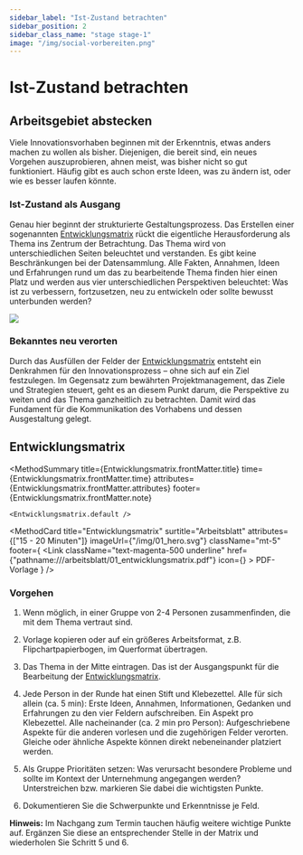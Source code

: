 ```yaml
---
sidebar_label: "Ist-Zustand betrachten"
sidebar_position: 2
sidebar_class_name: "stage stage-1"
image: "/img/social-vorbereiten.png"
---
```



# Ist-Zustand betrachten

## Arbeitsgebiet abstecken

Viele Innovationsvorhaben beginnen mit der Erkenntnis, etwas anders machen zu wollen als bisher. Diejenigen, die bereit sind, ein neues Vorgehen auszuprobieren, ahnen meist, was bisher nicht so gut funktioniert. Häufig gibt es auch schon erste Ideen, was zu ändern ist, oder wie es besser laufen könnte.

### Ist-Zustand als Ausgang

Genau hier beginnt der strukturierte Gestaltungsprozess. Das Erstellen einer sogenannten [Entwicklungsmatrix](#entwicklungsmatrix) rückt die eigentliche Herausforderung als Thema ins Zentrum der Betrachtung. Das Thema wird von unterschiedlichen Seiten beleuchtet und verstanden. Es gibt keine Beschränkungen bei der Datensammlung. Alle Fakten, Annahmen, Ideen und Erfahrungen rund um das zu bearbeitende Thema finden hier einen Platz und werden aus vier unterschiedlichen Perspektiven beleuchtet: Was ist zu verbessern, fortzusetzen, neu zu entwickeln oder sollte bewusst unterbunden werden?

<img
	src="/img/01_ist_zustand_betrachten.svg"
	className="w-64 mx-auto aspect-square"
	aria-hidden
/>

### Bekanntes neu verorten

Durch das Ausfüllen der Felder der [Entwicklungsmatrix](#entwicklungsmatrix) entsteht ein Denkrahmen für den Innovationsprozess – ohne sich auf ein Ziel festzulegen. Im Gegensatz zum bewährten Projektmanagement, das Ziele und Strategien steuert, geht es an diesem Punkt darum, die Perspektive zu weiten und das Thema ganzheitlich zu betrachten. Damit wird das Fundament für die Kommunikation des Vorhabens und dessen Ausgestaltung gelegt.

## Entwicklungsmatrix

<MethodSummary
	title={Entwicklungsmatrix.frontMatter.title}
	time={Entwicklungsmatrix.frontMatter.time}
	attributes={Entwicklungsmatrix.frontMatter.attributes}
	footer={Entwicklungsmatrix.frontMatter.note}
>
	<Entwicklungsmatrix.default />
</MethodSummary>

<MethodCard
	title="Entwicklungsmatrix"
	surtitle="Arbeitsblatt"
	attributes={["15 - 20 Minuten"]}
	imageUrl={"/img/01_hero.svg"}
	className="mt-5"
	footer={
		<Link
			className="text-magenta-500 underline"
			href={"pathname:///arbeitsblatt/01_entwicklungsmatrix.pdf"}
			icon={<EditIcon className="w-3 h-3 text-inherit" />}
		>
			PDF-Vorlage
		</Link>
	}
/>

### Vorgehen

1. Wenn möglich, in einer Gruppe von 2-4 Personen zusammenfinden, die mit dem Thema vertraut sind.

2. Vorlage kopieren oder auf ein größeres Arbeitsformat, z.B. Flipchartpapierbogen, im Querformat übertragen.

3. Das Thema in der Mitte eintragen. Das ist der Ausgangspunkt für die Bearbeitung der [Entwicklungsmatrix](#entwicklungsmatrix).

4. Jede Person in der Runde hat einen Stift und Klebezettel. Alle für sich allein (ca. 5 min): Erste Ideen, Annahmen, Informationen, Gedanken und Erfahrungen zu den vier Feldern aufschreiben. Ein Aspekt pro Klebezettel. Alle nacheinander (ca. 2 min pro Person): Aufgeschriebene Aspekte für die anderen vorlesen und die zugehörigen Felder verorten. Gleiche oder ähnliche Aspekte können direkt nebeneinander platziert werden.

5. Als Gruppe Prioritäten setzen: Was verursacht besondere Probleme und sollte im Kontext der Unternehmung angegangen werden? Unterstreichen bzw. markieren Sie dabei die wichtigsten Punkte.

6. Dokumentieren Sie die Schwerpunkte und Erkenntnisse je Feld.

<Hint>
	<b>Hinweis:</b> Im Nachgang zum Termin tauchen häufig weitere wichtige Punkte
	auf. Ergänzen Sie diese an entsprechender Stelle in der Matrix und wiederholen
	Sie Schritt 5 und 6.
</Hint>
